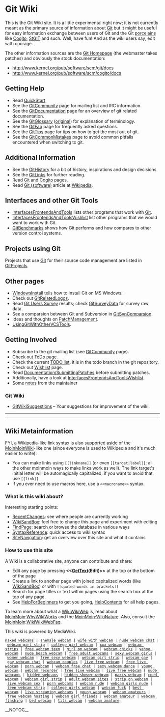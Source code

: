 <!-- ## Please edit system and help pages ONLY in the moinmaster wiki! For more
 -->
<!-- ## information, please see [[MoinMaster]]:[[MoinPagesEditorGroup]].
 -->
<!-- ##master-page:[[FrontPage]]
 -->
<!-- #format wiki
 -->
<!-- #language en
 -->
<!-- #pragma section-numbers off
 -->
= Git Wiki =

This is the Git Wiki site. It is a little experimental right now; it is not
currently meant as the primary source of information about [[Git]] but it might
be useful for easy information exchange between users of Git and the Git
[[Porcelain|porcelains]] like [[Cogito]], [http://wiki.procode.org/cgi-bin/wiki.cgi/StGIT StGIT]
and such.  Well, have fun! And as the wiki users say, edit with courage.

The other information sources are the [http://git.or.cz/ Git Homepage] (the
webmaster takes patches) and obviously the stock documentation:
* http://www.kernel.org/pub/software/scm/git/docs
* http://www.kernel.org/pub/software/scm/cogito/docs

== Getting Help ==
* Read [[QuickStart]]
* See the [[GitCommunity]] page for mailing list and IRC information.
* See the [[GitDocumentation]] page for an overview of git related documentation.
* See the [[GitGlossary]] ([http://www.kernel.org/pub/software/scm/git/docs/glossary.html original]) for explanation of terminology.
* See the [[GitFaq]] page for frequently asked questions.
* See the [[GitTips]] page for tips on how to get the most out of git.
* See the [[GitCommonMistakes]] page to avoid common pitfalls encountered when switching to git.

== Additional Information ==
* See the [[GitHistory]] for a bit of history, inspirations and design decisions.
* See the [[GitLinks]] for further reading.
* Read [[Git]] and [[Cogito]] pages.
* Read [[WikiPedia:Git_(software)|Git (software)]] article at [http://en.wikipedia.org Wikipedia].

== Interfaces and other Git Tools ==
* [[InterfacesFrontendsAndTools]] lists other programs that work with [[Git]].
* [[InterfacesFrontendsAndToolsWishlist]] list other programs that we would want to work with Git.
* [[GitBenchmarks]] shows how Git performs and how compares to other version control systems.

== Projects using Git ==
Projects that use [[Git]] for their source code management are listed in [[GitProjects]].

== Other pages ==
* [[WindowsInstall]] tells how to install Git on MS Windows.
* Check out [[GitRelatedLogos]].
* Read [[GitSurvey|Git Users Survey]] results; check [[GitSurveyData]] for survey raw data.
* See a comparsion between Git and Subversion in [[GitSvnComparsion]].
* Ideas and thoughts on [[PatchManagement]].
* [[UsingGitWithOtherVCSTools]].

== Getting Involved ==
* Subscribe to the git mailing list (see [[GitCommunity]] page).
* Check out [[ToDo]] page.
* Check the current [http://kernel.org/git/?p=git/git.git;a=blob;hb=todo;f=TODO TODO list], it is in the todo branch in the git repository.
* Check out [[Wishlist]] page.
* Read [http://kernel.org/git/?p=git/git.git;a=blob;f=Documentation/SubmittingPatches Documentation/[[SubmittingPatches]]] before submitting patches.
* Additionally, have a look at [[InterfacesFrontendsAndToolsWishlist]].
* Some [[notes]] from the maintainer

=== Git Wiki ===
* [[GitWikiSuggestions]] – Your suggestions for improvement of the wiki.

----
----

== Wiki Metainformation ==

FYI, a Wikipedia-like link syntax is also supported aside of the [[MoinMoinWiki]]-like one
(since everyone is used to Wikipedia and it's much easier to write):

* You can make links using <code><nowiki>[[linkname]]</nowiki></code> (or even <code><nowiki>[[target|label]]</nowiki></code>; all the other moinmoin ways to make links work as well). The link target's initial letter will be automagically capitalized; if you want to avoid that, use <code><nowiki>[[link]]</nowiki></code>
* If you ever need to use macros here, use a <code><nowiki> <<macroname>> </nowiki></code> syntax.

=== What is this wiki about? ===

Interesting starting points:
* [[RecentChanges]]: see where people are currently working
* [[WikiSandBox]]: feel free to change this page and experiment with editing
* [[Special:Search|FindPage]]: search or browse the database in various ways
* [http://meta.wikimedia.org/wiki/Help:Editing SyntaxReference]: quick access to wiki syntax
* [[Special:Specialpages|SiteNavigation]]: get an overview over this site and what it contains

=== How to use this site ===

A Wiki is a collaborative site, anyone can contribute and share:
* Edit any page by pressing <b><<[[GetText]](Edit)>></b> at the top or the bottom of the page
* Create a link to another page with joined capitalized words (like [[WikiSandBox]]) or with <code><nowiki>[[quoted words in brackets]]</nowiki></code>
* Search for page titles or text within pages using the search box at the top of any page
* See [[HelpForBeginners]] to get you going, [[HelpContents]] for all help pages.

To learn more about what a [[WikiWikiWeb]] is, read about [[MoinMoin]]:[[WhyWikiWorks]] and the [[MoinMoin]]:[[WikiNature]]. Also, consult the [[MoinMoin]]:[[WikiWikiWebFaq]].

This wiki is powered by MediaWiki.
 [http://homepage.mac.com/squarish/80.html naked webcams] | [http://homepage.mac.com/annealed/22.html shemale webcam] | [http://homepage.mac.com/leitmotif1/23.html wife with webcam] | [http://homepage.mac.com/calibre2/25.html nude webcam chat] | [http://homepage.mac.com/dogtired1/92.html webcam girl strip] | [http://homepage.mac.com/entrenches/46.html college girl webcam] | [http://homepage.mac.com/allegation/40.html xxx webcam] | [http://homepage.mac.com/gongs1/95.html webcam strips] | [http://homepage.mac.com/pericles4/8.html free webcam teen] | [http://homepage.mac.com/subcranial/44.html girl on webcam] | [http://homepage.mac.com/knob10/58.html webcam chicks] | [http://homepage.mac.com/gongs1/50.html yahoo webcam] | [http://homepage.mac.com/knob10/43.html nude beach webcam] | [http://homepage.mac.com/annealed/43.html free adult webcams] | [http://homepage.mac.com/knob10/21.html sexy webcam girls] | [http://homepage.mac.com/knob10/26.html women webcam] | [http://homepage.mac.com/pericles4/30.html free sexy webcam] | [http://homepage.mac.com/knob10/81.html webcam girl strip] | [http://homepage.mac.com/corsica4/31.html webcam gay] | [http://homepage.mac.com/pericles4/51.html gay webcam chat] | [http://homepage.mac.com/corsica4/26.html webcam couples] | [http://homepage.mac.com/pericles4/92.html live free webcam] | [http://homepage.mac.com/bowlfuls/77.html free live webcam] | [http://homepage.mac.com/bowlfuls/20.html porn webcam] | [http://homepage.mac.com/gruffer1/45.html webcam free chat] | [http://homepage.mac.com/entrenches/37.html sexy webcam dance] | [http://homepage.mac.com/leitmotif1/52.html young webcam] | [http://homepage.mac.com/allegation/87.html webcam recorder] | [http://homepage.mac.com/allegation/1.html free live webcam] | [http://homepage.mac.com/bowlfuls/33.html live free webcam] | [http://homepage.mac.com/fagoting/53.html nude webcams] | [http://homepage.mac.com/squarish/85.html hidden webcams] | [http://homepage.mac.com/fagoting/69.html hidden shower webcam] | [http://homepage.mac.com/subcranial/11.html paris webcam] | [http://homepage.mac.com/corsica4/76.html coed webcam] | [http://homepage.mac.com/calibre2/49.html webcam girl strip] | [http://homepage.mac.com/knob10/32.html adult webcam sites] | [http://homepage.mac.com/gruffer1/63.html strip on webcam] | [http://homepage.mac.com/fagoting/33.html live webcam sex] | [http://homepage.mac.com/dybbuks/65.html porn webcams] | [http://homepage.mac.com/petrarchan/35.html webcam nude] | [http://homepage.mac.com/subcranial/69.html webcam girls nude] | [http://homepage.mac.com/pericles4/15.html teen webcam strip] | [http://homepage.mac.com/corsica4/14.html college girls webcam] | [http://homepage.mac.com/allegation/90.html webcam fuck] | [http://homepage.mac.com/calibre2/63.html best webcam] | [http://homepage.mac.com/squarish/78.html live streaming webcams] | [http://homepage.mac.com/gongs1/5.html young webcam] | [http://homepage.mac.com/shy3/92.html webcam amateurs] | [http://homepage.mac.com/annealed/82.html free webcam hosting] | [http://homepage.mac.com/knob10/18.html webcam girl friends] | [http://homepage.mac.com/knob10/26.html webcam amateur] | [http://homepage.mac.com/dogtired1/39.html webcam flashing] | [http://homepage.mac.com/bowlfuls/31.html bed webcam] | [http://homepage.mac.com/annealed/79.html tits webcam] | [http://homepage.mac.com/dogtired1/30.html webcam amature]

__NOTOC__